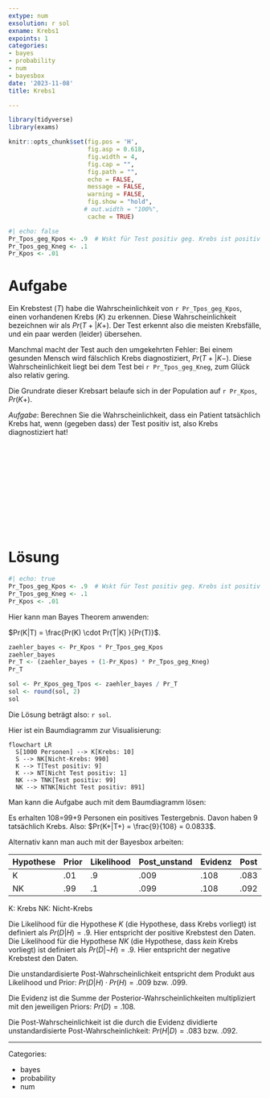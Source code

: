 ```yaml
---
extype: num
exsolution: r sol
exname: Krebs1
expoints: 1
categories:
- bayes
- probability
- num
- bayesbox
date: '2023-11-08'
title: Krebs1

---
```




```r
library(tidyverse)
library(exams)
```


```r
knitr::opts_chunk$set(fig.pos = 'H',
                      fig.asp = 0.618,
                      fig.width = 4,
                      fig.cap = "", 
                      fig.path = "",
                      echo = FALSE,
                      message = FALSE,
                      warning = FALSE,
                      fig.show = "hold",
                     # out.width = "100%",
                      cache = TRUE)
```




```r
#| echo: false
Pr_Tpos_geg_Kpos <- .9  # Wskt für Test positiv geg. Krebs ist positiv (tatsächlich Krebs)
Pr_Tpos_geg_Kneg <- .1
Pr_Kpos <- .01
```




# Aufgabe

Ein Krebstest ($T$) habe die Wahrscheinlichkeit von ``r Pr_Tpos_geg_Kpos``, einen vorhandenen Krebs ($K$) zu erkennen.
Diese Wahrscheinlichkeit bezeichnen wir als $Pr(T+|K+)$.
Der Test erkennt also die meisten Krebsfälle, und ein paar werden (leider) übersehen.

Manchmal macht der Test auch den umgekehrten Fehler: 
Bei einem gesunden Mensch wird fälschlich Krebs diagnostiziert, $Pr(T+|K-)$.
Diese Wahrscheinlichkeit liegt bei dem Test bei ``r Pr_Tpos_geg_Kneg``, 
zum Glück also relativ gering.


Die Grundrate dieser Krebsart belaufe sich in der Population auf ``r Pr_Kpos``, $Pr(K+)$.

*Aufgabe*: Berechnen Sie die Wahrscheinlichkeit,
dass ein Patient tatsächlich Krebs hat, wenn (gegeben dass) der Test positiv ist, also Krebs diagnostiziert hat!



</br>
</br>
</br>
</br>
</br>
</br>
</br>
</br>
</br>
</br>

# Lösung




```r
#| echo: true
Pr_Tpos_geg_Kpos <- .9  # Wskt für Test positiv geg. Krebs ist positiv (tatsächlich Krebs)
Pr_Tpos_geg_Kneg <- .1
Pr_Kpos <- .01
```


Hier kann man Bayes Theorem anwenden:

$Pr(K|T) = \frac{Pr(K) \cdot Pr(T|K) }{Pr(T)}$.

```r
zaehler_bayes <- Pr_Kpos * Pr_Tpos_geg_Kpos
zaehler_bayes
Pr_T <- (zaehler_bayes + (1-Pr_Kpos) * Pr_Tpos_geg_Kneg)
Pr_T

sol <- Pr_Kpos_geg_Tpos <- zaehler_bayes / Pr_T 
sol <- round(sol, 2)
sol
```


Die Lösung beträgt also: ``r sol``.


Hier ist ein Baumdiagramm zur Visualisierung:


```mermaid
flowchart LR
  S[1000 Personen] --> K[Krebs: 10]
  S --> NK[Nicht-Krebs: 990]
  K --> T[Test positiv: 9]
  K --> NT[Nicht Test positiv: 1]
  NK --> TNK[Test positiv: 99]
  NK --> NTNK[Nicht Test positiv: 891]
```


Man kann die Aufgabe auch mit dem Baumdiagramm lösen:

Es erhalten 108=99+9 Personen ein positives Testergebnis.
Davon haben 9 tatsächlich Krebs.
Also: $Pr(K+|T+) = \frac{9}{108} = 0.0833$.


Alternativ kann man auch mit der Bayesbox arbeiten:

| Hypothese 	| Prior 	| Likelihood 	| Post_unstand 	| Evidenz 	| Post 	|
|-----------	|-------	|------------	|--------------	|---------	|------	|
| K         	| .01   	| .9         	| .009         	| .108    	| .083 	|
| NK        	| .99   	| .1         	| .099         	| .108    	| .092 	|


K: Krebs
NK: Nicht-Krebs

Die Likelihood für die Hypothese $K$ (die Hypothese, dass Krebs vorliegt) ist definiert als $Pr(D|H)=.9$. Hier entspricht der positive Krebstest den Daten.
Die Likelihood für die Hypothese $NK$ (die Hypothese, dass *kein* Krebs vorliegt) ist definiert als $Pr(D|\neg H)=.9$. Hier entspricht der negative Krebstest den Daten.


Die unstandardisierte Post-Wahrscheinlichkeit entspricht dem Produkt aus Likelihood und Prior: $Pr(D|H) \cdot Pr(H)=.009$ bzw. $.099$.

Die Evidenz ist die Summe der Posterior-Wahrscheinlichkeiten multipliziert mit den jeweiligen Priors: $Pr(D)=.108$.

Die Post-Wahrscheinlichkeit ist die durch die Evidenz dividierte unstandardisierte Post-Wahrscheinlichkeit: $Pr(H|D)=.083$ bzw. $.092$.



---

Categories: 

- bayes
- probability
- num

